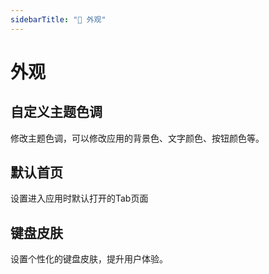 ```yaml
---
sidebarTitle: "🎨 外观"
---
```


# 外观

## 自定义主题色调

修改主题色调，可以修改应用的背景色、文字颜色、按钮颜色等。

## 默认首页

设置进入应用时默认打开的Tab页面

## 键盘皮肤

设置个性化的键盘皮肤，提升用户体验。
